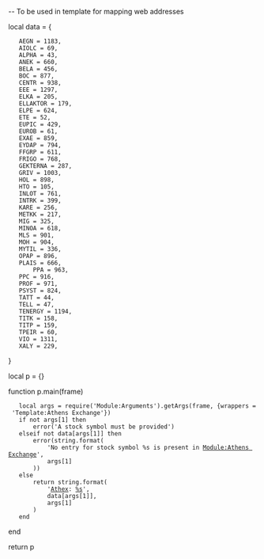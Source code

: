 -- To be used in template {{template|Athex}} for mapping web addresses

local data = {
	AEGN = 1183,
	AIOLC = 69,
	ALPHA = 43,
	ANEK = 660,
	BELA = 456,
	BOC = 877,
	CENTR = 938,
	EEE = 1297,
	ELKA = 205,
	ELLAKTOR = 179,
	ELPE = 624,
	ETE = 52,
	EUPIC = 429,
	EUROB = 61,
	EXAE = 859,
	EYDAP = 794,
	FFGRP = 611,
	FRIGO = 768,
	GEKTERNA = 287,
	GRIV = 1003,
	HOL = 898,
	HTO = 105,
	INLOT = 761,
	INTRK = 399,
	KARE = 256,
	METKK = 217,
	MIG = 325,
	MINOA = 618,
	MLS = 901,
	MOH = 904,
	MYTIL = 336,
	OPAP = 896,
	PLAIS = 666,
        PPA = 963,
	PPC = 916,
	PROF = 971,
	PSYST = 824,
	TATT = 44,
	TELL = 47,
	TENERGY = 1194,
	TITK = 158,
	TITP = 159,
	TPEIR = 60,
	VIO = 1311,
	XALY = 229,
}

local p = {}

function p.main(frame)
	local args = require('Module:Arguments').getArgs(frame, {wrappers = 'Template:Athens Exchange'})
	if not args[1] then
		error('A stock symbol must be provided')
	elseif not data[args[1]] then
		error(string.format(
			'No entry for stock symbol %s is present in [[Module:Athens_Exchange|Module:Athens Exchange]]',
			args[1]
		))
	else
		return string.format(
			'[[Athens_Stock_Exchange|Athex]]: [http://www.helex.gr/web/guest/stock-snapshot/-/select-stock/%s %s]',
			data[args[1]],
			args[1]
		)
	end
end

return p